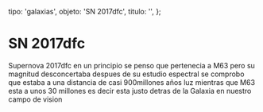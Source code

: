 
  tipo: 'galaxias',
  objeto: 'SN 2017dfc',
  titulo: '',
};

# SN 2017dfc

<Imagen
  src="registro/sn2017-dfc_20170423_1_2017dfc_20170423_i88.jpg"
  fecha="20170423"
/>

Supernova 2017dfc en un principio se penso que pertenecia a M63 pero su magnitud desconcertaba despues de su estudio espectral se comprobo que estaba a una distancia de casi 900millones años luz mientras que M63 esta a unos 30 millones es decir esta justo detras de la Galaxia en nuestro campo de vision